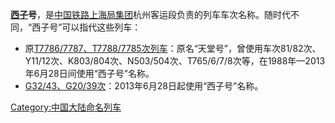 '''[[西施|西子]]号'''，是[[中国铁路上海局集团|中国铁路上海局集团]]杭州客运段负责的列车车次名称。随时代不同，“西子号”可以指代这些列车：
* 原[[T7786/7787、T7788/7785次列车|T7786/7787、T7788/7785次列车]]：原名“天堂号”，曾使用车次81/82次、Y11/12次、K803/804次、N503/504次、T765/6/7/8次等，在1988年—2013年6月28日间使用“西子号”名称。
* [[京杭高速动车组列车#“西子号”列车历史|G32/43、G20/39次]]：2013年6月28日起使用“西子号”名称。
{{disambig|cat=三字中国相关消歧义}}
[[Category:中国大陆命名列车|Category:中国大陆命名列车]]